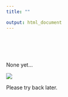 ```yaml
---
title: ""

output: html_document
---
```

<br><br><br><br>
None yet... 

![](cryer.png)

Please try back later. 